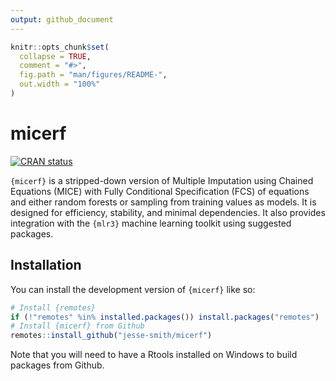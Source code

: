 ```yaml
---
output: github_document
---
```


<!-- README.md is generated from README.Rmd. Please edit that file -->

```r
knitr::opts_chunk$set(
  collapse = TRUE,
  comment = "#>",
  fig.path = "man/figures/README-",
  out.width = "100%"
)
```

# micerf

<!-- badges: start -->
[![CRAN status](https://www.r-pkg.org/badges/version/micerf)](https://CRAN.R-project.org/package=micerf)
<!-- badges: end -->

`{micerf}` is a stripped-down version of Multiple Imputation using
Chained Equations (MICE) with Fully Conditional Specification (FCS) of
equations and either random forests or sampling from training values as models.
It is designed for efficiency, stability, and minimal dependencies. It also
provides integration with the `{mlr3}` machine learning toolkit using suggested
packages.

## Installation

You can install the development version of `{micerf}` like so:

``` r
# Install {remotes}
if (!"remotes" %in% installed.packages()) install.packages("remotes")
# Install {micerf} from Github
remotes::install_github("jesse-smith/micerf")
```

Note that you will need to have a Rtools installed on Windows to build packages
from Github.
